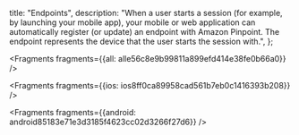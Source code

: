   title: "Endpoints",
  description: "When a user starts a session (for example, by launching your mobile app), your mobile or web application can automatically register (or update) an endpoint with Amazon Pinpoint. The endpoint represents the device that the user starts the session with.",
};






<Fragments fragments={{all: alle56c8e9b99811a899efd414e38fe0b66a0}} />




<Fragments fragments={{ios: ios8ff0ca89958cad561b7eb0c1416393b208}} />



<Fragments fragments={{android: android85183e71e3d3185f4623cc02d3266f27d6}} />